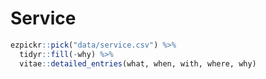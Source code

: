 # Service

```r
ezpickr::pick("data/service.csv") %>%
  tidyr::fill(-why) %>%
  vitae::detailed_entries(what, when, with, where, why)
```
